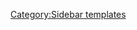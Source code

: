 {{sidebar
| name  = 中英关系
| title = [[中英关系]]
| image = [[File:Image shows the Union and Chinese Flags together. MOD 45157410.jpg|150px]]
| titlestyle   = {{law sidebar style|title}}
| headingstyle = {{law sidebar style|heading}}
| bodyclass    = hlist

| heading1 = 大清
| content1 = 
* [[馬戛爾尼使團]]
* [[威廉·阿美士德#訪華使團|阿美士德使團]]
* [[鸦片战争]]
* [[南京条约]]
* [[虎门条约]]
* [[中英五口通商章程]]
* [[第二次鸦片战争]]
* [[火烧圆明园]]
* [[中英天津条约]]
* [[中英北京条约]]
* [[烟台条约]]
* [[中英缅甸条约]]
* [[中英藏印条约]]
* [[中英藏印续约]]
* [[展拓香港界址专条]]
* [[订租威海卫专条]]
* [[辛丑条约]]
* [[中英续订藏印条约]]
* [[中英修订藏印通商章程]]

| heading2 = 中华民国大陆时期
| content2 =
* [[中国劳工军团]]
* [[九國公約]]
* [[沙基慘案]]
* [[省港大罷工]]
* [[中国遠征軍]]
* [[中英平等新约]]
* [[紫石英號事件]]
| heading3 = 中华人民共和国
| content3 = 
* [[英国承認中華人民共和國]]（1950）
* [[克莱门特·艾德礼]]访华
* [[火燒英國代辦處事件]]
* [[中英两国建立大使级外交关系]]（1972）
* [[华国锋访英国]]
* [[英女王访华]]
* [[中英联合声明]]
* [[香港回归]]
| heading4 = 相关
| content4 = 
* [[香港與英國關係]]
* [[中華民國與英國關係]]
* [[臺灣與英國關係史]]

}}<noinclude>
[[Category:Sidebar templates]]

</noinclude>